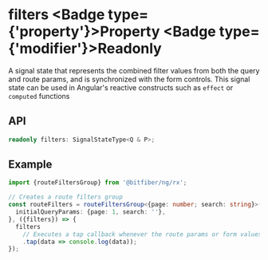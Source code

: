 
# filters <Badge type={'property'}>Property</Badge> <Badge type={'modifier'}>Readonly</Badge>

A signal state that represents the combined filter values from both the query and route params,
and is synchronized with the form controls. This signal state can be used in Angular's
reactive constructs such as `effect` or `computed` functions

## API

```ts copy
readonly filters: SignalStateType<Q & P>;
```

## Example

```ts copy
import {routeFiltersGroup} from '@bitfiber/ng/rx';

// Creates a route filters group
const routeFilters = routeFiltersGroup<{page: number; search: string}>({
  initialQueryParams: {page: 1, search: ''},
}, ({filters}) => {
  filters
    // Executes a tap callback whenever the route params or form values change
    .tap(data => console.log(data));
});
```
